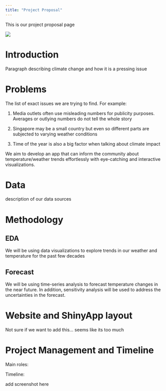 ```yaml
---
title: "Project Proposal"
---
```


This is our project proposal page

![](/images/Proposal1.jpg){fig-align="center"}

# Introduction

Paragraph describing climate change and how it is a pressing issue

# Problems

The list of exact issues we are trying to find. For example:

1.  Media outlets often use misleading numbers for publicity purposes. Averages or outlying numbers do not tell the whole story

2.  Singapore may be a small country but even so different parts are subjected to varying weather conditions

3.  Time of the year is also a big factor when talking about climate impact

We aim to develop an app that can inform the community about temperature/weather trends effortlessly with eye-catching and interactive visualizations.

# Data

description of our data sources

# Methodology

## EDA

We will be using data visualizations to explore trends in our weather and temperature for the past few decades

## Forecast

We will be using time-series analysis to forecast temperature changes in the near future. In addition, sensitivity analysis will be used to address the uncertainties in the forecast.

# Website and ShinyApp layout 

Not sure if we want to add this... seems like its too much

# Project Management and Timeline

Main roles:

Timeline:

add screenshot here
